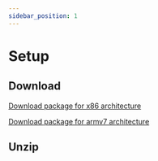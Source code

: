 ```yaml
---
sidebar_position: 1
---
```

# Setup



## Download


<Tabs>
  <TabItem value="x86" label="x86" default>

[Download package for x86 architecture](./assets/test.docx)
  </TabItem>
  <TabItem value="armv7" label="armv7">

[Download package for armv7 architecture](./assets/test.docx)
  </TabItem>
</Tabs>

## Unzip